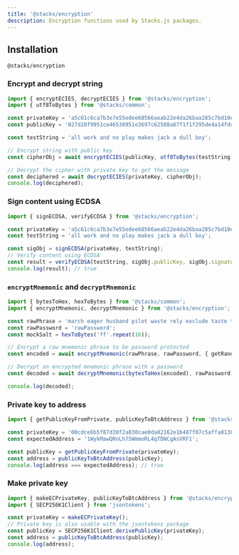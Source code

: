```yaml
---
title: '@stacks/encryption'
description: Encryption functions used by Stacks.js packages.
---
```


## Installation

```package-install
@stacks/encryption
```

### Encrypt and decrypt string

```typescript
import { encryptECIES, decryptECIES } from '@stacks/encryption';
import { utf8ToBytes } from '@stacks/common';

const privateKey = 'a5c61c6ca7b3e7e55edee68566aeab22e4da26baa285c7bd10e8d2218aa3b229';
const publicKey = '027d28f9951ce46538951e3697c62588a87f1f1f295de4a14fdd4c780fc52cfe69';

const testString = 'all work and no play makes jack a dull boy';

// Encrypt string with public key
const cipherObj = await encryptECIES(publicKey, utf8ToBytes(testString), true);

// Decrypt the cipher with private key to get the message
const deciphered = await decryptECIES(privateKey, cipherObj);
console.log(deciphered);
```

### Sign content using ECDSA

```typescript
import { signECDSA, verifyECDSA } from '@stacks/encryption';

const privateKey = 'a5c61c6ca7b3e7e55edee68566aeab22e4da26baa285c7bd10e8d2218aa3b229';
const testString = 'all work and no play makes jack a dull boy';

const sigObj = signECDSA(privateKey, testString);
// Verify content using ECDSA
const result = verifyECDSA(testString, sigObj.publicKey, sigObj.signature);
console.log(result); // true
```

### `encryptMnemonic` and `decryptMnemonic`

```typescript
import { bytesToHex, hexToBytes } from '@stacks/common';
import { encryptMnemonic, decryptMnemonic } from '@stacks/encryption';

const rawPhrase = 'march eager husband pilot waste rely exclude taste twist donkey actress scene';
const rawPassword = 'rawPassword';
const mockSalt = hexToBytes('ff'.repeat(16));

// Encrypt a raw mnemonic phrase to be password protected
const encoded = await encryptMnemonic(rawPhrase, rawPassword, { getRandomBytes: () => mockSalt });

// Decrypt an encrypted mnemonic phrase with a password
const decoded = await decryptMnemonic(bytesToHex(encoded), rawPassword);

console.log(decoded);
```

### Private key to address

```typescript
import { getPublicKeyFromPrivate, publicKeyToBtcAddress } from '@stacks/encryption';

const privateKey = '00cdce6b5f87d38f2a830cae0da82162e1b487f07c5affa8130f01fe1a2a25fb01';
const expectedAddress = '1WykMawQRnLh7SWmmoRL4qTDNCgAsVRF1';

const publicKey = getPublicKeyFromPrivate(privateKey);
const address = publicKeyToBtcAddress(publicKey);
console.log(address === expectedAddress); // true
```

### Make private key

```typescript
import { makeECPrivateKey, publicKeyToBtcAddress } from '@stacks/encryption';
import { SECP256K1Client } from 'jsontokens';

const privateKey = makeECPrivateKey();
// Private key is also usable with the jsontokens package
const publicKey = SECP256K1Client.derivePublicKey(privateKey);
const address = publicKeyToBtcAddress(publicKey);
console.log(address);
```
